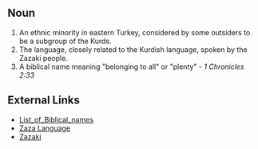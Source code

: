 ==Noun==
#An ethnic minority in eastern Turkey, considered by some outsiders to be a subgroup of the Kurds.
#The language, closely related to the Kurdish language, spoken by the Zazaki people.
#A biblical name meaning "belonging to all" or "plenty" - ''1 Chronicles 2:33''

==External Links==
*[http://www.free-definition.com/List-of-Biblical-names.html List_of_Biblical_names] 
*[http://www.ethnologue.com/show_family.asp?subid=949 Zaza Language]
*[http://www.zazaki.de Zazaki]